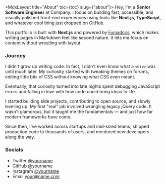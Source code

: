 
<MdxLayout title="About" toc={toc} slug={"about"}>
Hey, I'm a **Senior Software Engineer** at Company. I focus on building fast, accessible, and visually polished front-end experiences using tools like **Next.js**, **TypeScript**, and whatever cool thing just dropped on GitHub.

This portfolio is built with **Next.js** and powered by [Fumadocs](https://fumadocs.vercel.app/), which makes writing pages in Markdown feel like second nature. It lets me focus on content without wrestling with layout.

### Journey

I didn't grow up writing code. In fact, I didn't even know what a `<div>` was until much later. My curiosity started with tweaking themes on forums, editing little bits of CSS without knowing what CSS even meant.

Eventually, that curiosity turned into late nights spent debugging JavaScript errors and falling in love with how code could bring ideas to life.

I started building side projects, contributing to open source, and slowly leveling up. My first "real" job involved wrangling legacy jQuery code. It wasn't glamorous, but it taught me the fundamentals — and just how far modern frameworks have come.

Since then, I've worked across startups and mid-sized teams, shipped production code to thousands of users, and mentored new developers along the way.

### Socials

- Twitter [@yourname](https://twitter.com/yourname)
- GitHub [@yourname](https://github.com/yourname)
- Instagram [@yourname](https://instagram.com/yourname)
- Email your@name.com
</MdxLayout>